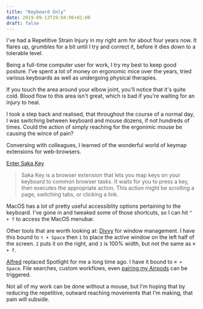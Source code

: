 ```yaml
---
title: "Keyboard Only"
date: 2019-09-13T19:04:06+01:00
draft: false
---
```


I've had a Repetitive Strain Injury in my right arm for about four years now. It flares up, grumbles for a bit until I try and correct it, before it dies down to a tolerable level.

Being a full-time computer user for work, I try my best to keep good posture. I've spent a lot of money on ergonomic mice over the years, tried various keyboards as well as undergoing physical therapies.

If you touch the area around your elbow joint, you'll notice that it's quite cold. Blood flow to this area isn't great, which is bad if you're waiting for an injury to heal.

I took a step back and realised, that throughout the course of a normal day, I was switching between keyboard and mouse dozens, if not hundreds of times. Could the action of simply reaching for the ergonimic mouse be causing the wince of pain? 

Conversing with colleagues, I learned of the wonderful world of keymap extensions for web-browsers.

[Enter Saka Key](https://key.saka.io/docs/about/introduction)

>Saka Key is a browser extension that lets you map keys on your keyboard to common browser tasks. It waits for you to press a key, then executes the appropriate action. This action might be scrolling a page, switching tabs, or clicking a link.

MacOS has a lot of pretty useful accessiblity options pertaining to the keyboard. I've gone in and tweaked some of those shortcuts, so I can hit `^ + f` to access the MacOS menubar.

Other tools that are worth looking at: [Divvy](https://mizage.com/divvy/) for window management. I have this bound to `⌥ + Space` then `1` to place the active window on the left half of the screen. `2` puts it on the right, and `3` is 100% width, but not the same as `⌘ + f`.

[Alfred](https://www.alfredapp.com/) replaced Spotlight for me a long time ago. I have it bound to `⌘ + Space`. File searches, custom workflows, even [pairing my Airpods](https://github.com/xz/airpods) can be triggered.

Not all of my work can be done without a mouse, but I'm hoping that by reducing the repetitive, outward reaching movements that I'm making, that pain will subside.